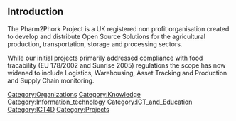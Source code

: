 {{Organization
| Organization_logo   = http://pharm2phork.org/images/p2plogosm.gif
| Organization_name   = Pharm2Phork Project
| Organization_type   = Non Profit
| founded_date      =   2001-01-15
| founders           =   
| location          =   Vanuatu, Germany, UK
| area_served       =   EMEA and South Pacific 
| focus             =   Agricuture Infrastructure Development
| methods            = 
| homepage          =   http://wiki.pharm2phork.org
| partner           =    
}}


==Introduction==

The Pharm2Phork Project is a UK registered non profit organisation created to develop and distribute Open Source Solutions for the agricultural production, transportation, storage and processing sectors.

While our initial projects primarily addressed compliance with food tracability (EU 178/2002 and Sunrise 2005) regulations the scope has now widened to include Logistics, Warehousing, Asset Tracking and Production and Supply Chain monitoring.





[[Category:Organizations]]
[[Category:Knowledge]]
[[Category:Information_technology]]
[[Category:ICT_and_Education]]
[[Category:ICT4D]]
[[Category:Projects]]